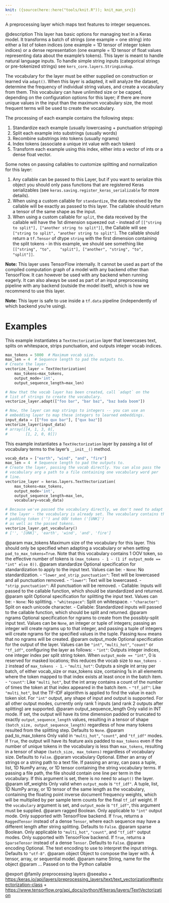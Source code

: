 ```yaml
---
knit: ({source(here::here("tools/knit.R")); knit_man_src})
---
```

A preprocessing layer which maps text features to integer sequences.

@description
This layer has basic options for managing text in a Keras model. It
transforms a batch of strings (one example = one string) into either a list
of token indices (one example = 1D tensor of integer token indices) or a
dense representation (one example = 1D tensor of float values representing
data about the example's tokens). This layer is meant to handle natural
language inputs. To handle simple string inputs (categorical strings or
pre-tokenized strings) see `kers_core.layers.StringLookup`.

The vocabulary for the layer must be either supplied on construction or
learned via `adapt()`. When this layer is adapted, it will analyze the
dataset, determine the frequency of individual string values, and create a
vocabulary from them. This vocabulary can have unlimited size or be capped,
depending on the configuration options for this layer; if there are more
unique values in the input than the maximum vocabulary size, the most
frequent terms will be used to create the vocabulary.

The processing of each example contains the following steps:

1. Standardize each example (usually lowercasing + punctuation stripping)
2. Split each example into substrings (usually words)
3. Recombine substrings into tokens (usually ngrams)
4. Index tokens (associate a unique int value with each token)
5. Transform each example using this index, either into a vector of ints or
   a dense float vector.

Some notes on passing callables to customize splitting and normalization for
this layer:

1. Any callable can be passed to this Layer, but if you want to serialize
   this object you should only pass functions that are registered Keras
   serializables (see `keras.saving.register_keras_serializable`
   for more details).
2. When using a custom callable for `standardize`, the data received
   by the callable will be exactly as passed to this layer. The callable
   should return a tensor of the same shape as the input.
3. When using a custom callable for `split`, the data received by the
   callable will have the 1st dimension squeezed out - instead of
   `[["string to split"], ["another string to split"]]`, the Callable will
   see `["string to split", "another string to split"]`.
   The callable should return a `tf.Tensor` of dtype `string`
   with the first dimension containing the split tokens -
   in this example, we should see something like `[["string", "to",
   "split"], ["another", "string", "to", "split"]]`.

**Note:** This layer uses TensorFlow internally. It cannot
be used as part of the compiled computation graph of a model with
any backend other than TensorFlow.
It can however be used with any backend when running eagerly.
It can also always be used as part of an input preprocessing pipeline
with any backend (outside the model itself), which is how we recommend
to use this layer.

**Note:** This layer is safe to use inside a `tf.data` pipeline
(independently of which backend you're using).

# Examples
This example instantiates a `TextVectorization` layer that lowercases text,
splits on whitespace, strips punctuation, and outputs integer vocab indices.

```python
max_tokens = 5000  # Maximum vocab size.
max_len = 4  # Sequence length to pad the outputs to.
# Create the layer.
vectorize_layer = TextVectorization(
    max_tokens=max_tokens,
    output_mode='int',
    output_sequence_length=max_len)
```

```python
# Now that the vocab layer has been created, call `adapt` on the
# list of strings to create the vocabulary.
vectorize_layer.adapt(["foo bar", "bar baz", "baz bada boom"])
```

```python
# Now, the layer can map strings to integers -- you can use an
# embedding layer to map these integers to learned embeddings.
input_data = [["foo qux bar"], ["qux baz"]]
vectorize_layer(input_data)
# array([[4, 1, 3, 0],
#        [1, 2, 0, 0]])
```

This example instantiates a `TextVectorization` layer by passing a list
of vocabulary terms to the layer's `__init__()` method.

```python
vocab_data = ["earth", "wind", "and", "fire"]
max_len = 4  # Sequence length to pad the outputs to.
# Create the layer, passing the vocab directly. You can also pass the
# vocabulary arg a path to a file containing one vocabulary word per
# line.
vectorize_layer = keras.layers.TextVectorization(
    max_tokens=max_tokens,
    output_mode='int',
    output_sequence_length=max_len,
    vocabulary=vocab_data)
```

```python
# Because we've passed the vocabulary directly, we don't need to adapt
# the layer - the vocabulary is already set. The vocabulary contains the
# padding token ('') and OOV token ('[UNK]')
# as well as the passed tokens.
vectorize_layer.get_vocabulary()
# ['', '[UNK]', 'earth', 'wind', 'and', 'fire']
```

@param max_tokens Maximum size of the vocabulary for this layer. This should
    only be specified when adapting a vocabulary or when setting
    `pad_to_max_tokens=True`. Note that this vocabulary
    contains 1 OOV token, so the effective number of tokens is
    `(max_tokens - 1 - (1 if output_mode == "int" else 0))`.
@param standardize Optional specification for standardization to apply to the
    input text. Values can be:
    - `None`: No standardization.
    - `"lower_and_strip_punctuation"`: Text will be lowercased and all
        punctuation removed.
    - `"lower"`: Text will be lowercased.
    - `"strip_punctuation"`: All punctuation will be removed.
    - Callable: Inputs will passed to the callable function,
        which should be standardized and returned.
@param split Optional specification for splitting the input text.
    Values can be:
    - `None`: No splitting.
    - `"whitespace"`: Split on whitespace.
    - `"character"`: Split on each unicode character.
    - Callable: Standardized inputs will passed to the callable
        function, which should be split and returned.
@param ngrams Optional specification for ngrams to create from the
    possibly-split input text. Values can be `None`, an integer
    or tuple of integers; passing an integer will create ngrams
    up to that integer, and passing a tuple of integers will
    create ngrams for the specified values in the tuple.
    Passing `None` means that no ngrams will be created.
@param output_mode Optional specification for the output of the layer.
    Values can be `"int"`, `"multi_hot"`, `"count"` or `"tf_idf"`,
    configuring the layer as follows:
    - `"int"`: Outputs integer indices, one integer index per split
        string token. When `output_mode == "int"`,
        0 is reserved for masked locations;
        this reduces the vocab size to `max_tokens - 2`
        instead of `max_tokens - 1`.
    - `"multi_hot"`: Outputs a single int array per batch, of either
        vocab_size or max_tokens size, containing 1s in all elements
        where the token mapped to that index exists at least
        once in the batch item.
    - `"count"`: Like `"multi_hot"`, but the int array contains
        a count of the number of times the token at that index
        appeared in the batch item.
    - `"tf_idf"`: Like `"multi_hot"`, but the TF-IDF algorithm
        is applied to find the value in each token slot.
    For `"int"` output, any shape of input and output is supported.
    For all other output modes, currently only rank 1 inputs
    (and rank 2 outputs after splitting) are supported.
@param output_sequence_length Only valid in INT mode. If set, the output will
    have its time dimension padded or truncated to exactly
    `output_sequence_length` values, resulting in a tensor of shape
    `(batch_size, output_sequence_length)` regardless of how many tokens
    resulted from the splitting step. Defaults to `None`.
@param pad_to_max_tokens Only valid in  `"multi_hot"`, `"count"`,
    and `"tf_idf"` modes. If `True`, the output will have
    its feature axis padded to `max_tokens` even if the number
    of unique tokens in the vocabulary is less than `max_tokens`,
    resulting in a tensor of shape `(batch_size, max_tokens)`
    regardless of vocabulary size. Defaults to `False`.
@param vocabulary Optional. Either an array of strings or a string path to a
    text file. If passing an array, can pass a tuple, list,
    1D NumPy array, or 1D tensor containing the string vocabulary terms.
    If passing a file path, the file should contain one line per term
    in the vocabulary. If this argument is set,
    there is no need to `adapt()` the layer.
@param idf_weights Only valid when `output_mode` is `"tf_idf"`. A tuple, list,
    1D NumPy array, or 1D tensor of the same length as the vocabulary,
    containing the floating point inverse document frequency weights,
    which will be multiplied by per sample term counts for
    the final `tf_idf` weight. If the `vocabulary` argument is set,
    and `output_mode` is `"tf_idf"`, this argument must be supplied.
@param ragged Boolean. Only applicable to `"int"` output mode.
    Only supported with TensorFlow backend.
    If `True`, returns a `RaggedTensor` instead of a dense `Tensor`,
    where each sequence may have a different length
    after string splitting. Defaults to `False`.
@param sparse Boolean. Only applicable to `"multi_hot"`, `"count"`, and
    `"tf_idf"` output modes. Only supported with TensorFlow
    backend. If `True`, returns a `SparseTensor`
    instead of a dense `Tensor`. Defaults to `False`.
@param encoding Optional. The text encoding to use to interpret the input
    strings. Defaults to `"utf-8"`.
@param object Object to compose the layer with. A tensor, array, or sequential model.
@param name String, name for the object
@param ... Passed on to the Python callable

@export
@family preprocessing layers
@seealso
+ <https:/keras.io/api/layers/preprocessing_layers/text/text_vectorization#textvectorization-class>
+ <https://www.tensorflow.org/api_docs/python/tf/keras/layers/TextVectorization>
